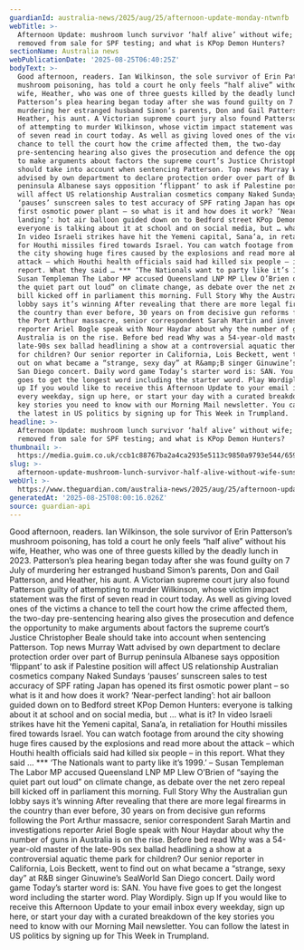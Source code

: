 ```yaml
---
guardianId: australia-news/2025/aug/25/afternoon-update-monday-ntwnfb
webTitle: >-
  Afternoon Update: mushroom lunch survivor ‘half alive’ without wife; sunscreen
  removed from sale for SPF testing; and what is KPop Demon Hunters?
sectionName: Australia news
webPublicationDate: '2025-08-25T06:40:25Z'
bodyText: >-
  Good afternoon, readers. Ian Wilkinson, the sole survivor of Erin Patterson’s
  mushroom poisoning, has told a court he only feels “half alive” without his
  wife, Heather, who was one of three guests killed by the deadly lunch in 2023.
  Patterson’s plea hearing began today after she was found guilty on 7 July of
  murdering her estranged husband Simon’s parents, Don and Gail Patterson, and
  Heather, his aunt. A Victorian supreme court jury also found Patterson guilty
  of attempting to murder Wilkinson, whose victim impact statement was the first
  of seven read in court today. As well as giving loved ones of the victims a
  chance to tell the court how the crime affected them, the two-day
  pre-sentencing hearing also gives the prosecution and defence the opportunity
  to make arguments about factors the supreme court’s Justice Christopher Beale
  should take into account when sentencing Patterson. Top news Murray Watt
  advised by own department to declare protection order over part of Burrup
  peninsula Albanese says opposition ‘flippant’ to ask if Palestine position
  will affect US relationship Australian cosmetics company Naked Sundays
  ‘pauses’ sunscreen sales to test accuracy of SPF rating Japan has opened its
  first osmotic power plant – so what is it and how does it work? ‘Near-perfect
  landing’: hot air balloon guided down on to Bedford street KPop Demon Hunters:
  everyone is talking about it at school and on social media, but … what is it?
  In video Israeli strikes have hit the Yemeni capital, Sana’a, in retaliation
  for Houthi missiles fired towards Israel. You can watch footage from around
  the city showing huge fires caused by the explosions and read more about the
  attack – which Houthi health officials said had killed six people – in this
  report. What they said … *** ‘The Nationals want to party like it’s 1999.’ –
  Susan Templeman The Labor MP accused Queensland LNP MP Llew O’Brien of “saying
  the quiet part out loud” on climate change, as debate over the net zero repeal
  bill kicked off in parliament this morning. Full Story Why the Australian gun
  lobby says it’s winning After revealing that there are more legal firearms in
  the country than ever before, 30 years on from decisive gun reforms following
  the Port Arthur massacre, senior correspondent Sarah Martin and investigations
  reporter Ariel Bogle speak with Nour Haydar about why the number of guns in
  Australia is on the rise. Before bed read Why was a 54-year-old master of the
  late-90s sex ballad headlining a show at a controversial aquatic theme park
  for children? Our senior reporter in California, Lois Beckett, went to find
  out on what became a “strange, sexy day” at R&amp;B singer Ginuwine’s SeaWorld
  San Diego concert. Daily word game Today’s starter word is: SAN. You have five
  goes to get the longest word including the starter word. Play Wordiply. Sign
  up If you would like to receive this Afternoon Update to your email inbox
  every weekday, sign up here, or start your day with a curated breakdown of the
  key stories you need to know with our Morning Mail newsletter. You can follow
  the latest in US politics by signing up for This Week in Trumpland.
headline: >-
  Afternoon Update: mushroom lunch survivor ‘half alive’ without wife; sunscreen
  removed from sale for SPF testing; and what is KPop Demon Hunters?
thumbnail: >-
  https://media.guim.co.uk/ccb1c88767ba2a4ca2935e5113c9850a9793e544/659_312_2284_1828/500.jpg
slug: >-
  afternoon-update-mushroom-lunch-survivor-half-alive-without-wife-sunscreen-removed-from-sale-for-spf-testing-and-what-is-kpop-demon-hunters
webUrl: >-
  https://www.theguardian.com/australia-news/2025/aug/25/afternoon-update-monday-ntwnfb
generatedAt: '2025-08-25T08:00:16.026Z'
source: guardian-api
---
```

Good afternoon, readers. Ian Wilkinson, the sole survivor of Erin Patterson’s mushroom poisoning, has told a court he only feels “half alive” without his wife, Heather, who was one of three guests killed by the deadly lunch in 2023. Patterson’s plea hearing began today after she was found guilty on 7 July of murdering her estranged husband Simon’s parents, Don and Gail Patterson, and Heather, his aunt. A Victorian supreme court jury also found Patterson guilty of attempting to murder Wilkinson, whose victim impact statement was the first of seven read in court today. As well as giving loved ones of the victims a chance to tell the court how the crime affected them, the two-day pre-sentencing hearing also gives the prosecution and defence the opportunity to make arguments about factors the supreme court’s Justice Christopher Beale should take into account when sentencing Patterson. Top news Murray Watt advised by own department to declare protection order over part of Burrup peninsula Albanese says opposition ‘flippant’ to ask if Palestine position will affect US relationship Australian cosmetics company Naked Sundays ‘pauses’ sunscreen sales to test accuracy of SPF rating Japan has opened its first osmotic power plant – so what is it and how does it work? ‘Near-perfect landing’: hot air balloon guided down on to Bedford street KPop Demon Hunters: everyone is talking about it at school and on social media, but … what is it? In video Israeli strikes have hit the Yemeni capital, Sana’a, in retaliation for Houthi missiles fired towards Israel. You can watch footage from around the city showing huge fires caused by the explosions and read more about the attack – which Houthi health officials said had killed six people – in this report. What they said … *** ‘The Nationals want to party like it’s 1999.’ – Susan Templeman The Labor MP accused Queensland LNP MP Llew O’Brien of “saying the quiet part out loud” on climate change, as debate over the net zero repeal bill kicked off in parliament this morning. Full Story Why the Australian gun lobby says it’s winning After revealing that there are more legal firearms in the country than ever before, 30 years on from decisive gun reforms following the Port Arthur massacre, senior correspondent Sarah Martin and investigations reporter Ariel Bogle speak with Nour Haydar about why the number of guns in Australia is on the rise. Before bed read Why was a 54-year-old master of the late-90s sex ballad headlining a show at a controversial aquatic theme park for children? Our senior reporter in California, Lois Beckett, went to find out on what became a “strange, sexy day” at R&amp;B singer Ginuwine’s SeaWorld San Diego concert. Daily word game Today’s starter word is: SAN. You have five goes to get the longest word including the starter word. Play Wordiply. Sign up If you would like to receive this Afternoon Update to your email inbox every weekday, sign up here, or start your day with a curated breakdown of the key stories you need to know with our Morning Mail newsletter. You can follow the latest in US politics by signing up for This Week in Trumpland.
